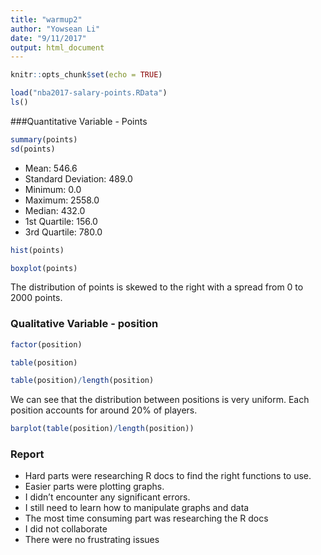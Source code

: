 ```yaml
---
title: "warmup2"
author: "Yowsean Li"
date: "9/11/2017"
output: html_document
---
```


```r
knitr::opts_chunk$set(echo = TRUE)
```

```r
load("nba2017-salary-points.RData")
ls()
```


###Quantitative Variable - Points

```r
summary(points)
sd(points)
```

* Mean: 546.6
* Standard Deviation: 489.0
* Minimum: 0.0
* Maximum: 2558.0
* Median: 432.0
* 1st Quartile: 156.0
* 3rd Quartile: 780.0

```r
hist(points)
```

```r
boxplot(points)
```

The distribution of points is skewed to the right with a spread from 0 to 2000 points.


### Qualitative Variable - position
```r
factor(position)
```

```r
table(position)
```

```r
table(position)/length(position)
```

We can see that the distribution between positions is very uniform. Each position accounts for around 20% of players.

```r
barplot(table(position)/length(position))
```


### Report

* Hard parts were researching R docs to find the right functions to use.
* Easier parts were plotting graphs.
* I didn't encounter any significant errors.
* I still need to learn how to manipulate graphs and data
* The most time consuming part was researching the R docs
* I did not collaborate
* There were no frustrating issues
